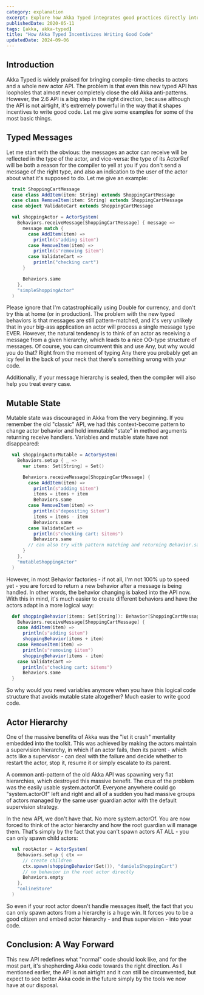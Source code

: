 ```yaml
---
category: explanation
excerpt: Explore how Akka Typed integrates good practices directly into the API
publishedDate: 2020-05-11
tags: [akka, akka-typed]
title: "How Akka Typed Incentivizes Writing Good Code"
updatedDate: 2024-09-06
---
```


## Introduction

Akka Typed is widely praised for bringing compile-time checks to actors and a whole new actor API. The problem is that even this new typed API has loopholes that almost never completely close the old Akka anti-patterns. However, the 2.6 API is a big step in the right direction, because although the API is not airtight, it's extremely powerful in the way that it shapes incentives to write good code. Let me give some examples for some of the most basic things.

## Typed Messages

Let me start with the obvious: the messages an actor can receive will be reflected in the type of the actor, and vice-versa: the type of its ActorRef will be both a reason for the compiler to yell at you if you don't send a message of the right type, and also an indication to the user of the actor about what it's supposed to do. Let me give an example:

```scala
  trait ShoppingCartMessage
  case class AddItem(item: String) extends ShoppingCartMessage
  case class RemoveItem(item: String) extends ShoppingCartMessage
  case object ValidateCart extends ShoppingCartMessage

  val shoppingActor = ActorSystem(
    Behaviors.receiveMessage[ShoppingCartMessage] { message =>
      message match {
        case AddItem(item) =>
          println(s"adding $item")
        case RemoveItem(item) =>
          println(s"removing $item")
        case ValidateCart =>
          println("checking cart")
      }

      Behaviors.same
    },
    "simpleShoppingActor"
  )
```

Please ignore that I'm catastrophically using Double for currency, and don't try this at home (or in production). The problem with the new typed behaviors is that messages are still pattern-matched, and it's very unlikely that in your big-ass application an actor will process a single message type EVER. However, the natural tendency is to think of an actor as receiving a message from a given hierarchy, which leads to a nice OO-type structure of messages. Of course, you can circumvent this and use Any, but why would you do that? Right from the moment of typing Any there you probably get an icy feel in the back of your neck that there's something wrong with your code.

Additionally, if your message hierarchy is sealed, then the compiler will also help you treat every case.

## Mutable State

Mutable state was discouraged in Akka from the very beginning. If you remember the old "classic" API, we had this context-become pattern to change actor behavior and hold immutable "state" in method arguments returning receive handlers. Variables and mutable state have not disappeared:

```scala
  val shoppingActorMutable = ActorSystem(
    Behaviors.setup { _ =>
      var items: Set[String] = Set()

      Behaviors.receiveMessage[ShoppingCartMessage] {
        case AddItem(item) =>
          println(s"adding $item")
          items = items + item
          Behaviors.same
        case RemoveItem(item) =>
          println(s"depositing $item")
          items = items - item
          Behaviors.same
        case ValidateCart =>
          println(s"checking cart: $items")
          Behaviors.same
        // can also try with pattern matching and returning Behavior.same once
      }
    },
    "mutableShoppingActor"
  )
```

However, in most Behavior factories - if not all, I'm not 100% up to speed yet - you are forced to return a new behavior after a message is being handled. In other words, the behavior changing is baked into the API now. With this in mind, it's much easier to create different behaviors and have the actors adapt in a more logical way:

```scala
  def shoppingBehavior(items: Set[String]): Behavior[ShoppingCartMessage] =
    Behaviors.receiveMessage[ShoppingCartMessage] {
    case AddItem(item) =>
      println(s"adding $item")
      shoppingBehavior(items + item)
    case RemoveItem(item) =>
      println(s"removing $item")
      shoppingBehavior(items - item)
    case ValidateCart =>
      println(s"checking cart: $items")
      Behaviors.same
  }
```

So why would you need variables anymore when you have this logical code structure that avoids mutable state altogether? Much easier to write good code.

## Actor Hierarchy

One of the massive benefits of Akka was the "let it crash" mentality embedded into the toolkit. This was achieved by making the actors maintain a supervision hierarchy, in which if an actor fails, then its parent - which acts like a supervisor - can deal with the failure and decide whether to restart the actor, stop it, resume it or simply escalate to its parent.

A common anti-pattern of the old Akka API was spawning very flat hierarchies, which destroyed this massive benefit. The crux of the problem was the easily usable system.actorOf. Everyone anywhere could go "system.actorOf" left and right and all of a sudden you had massive groups of actors managed by the same user guardian actor with the default supervision strategy.

In the new API, we don't have that. No more system.actorOf. You are now forced to think of the actor hierarchy and how the root guardian will manage them. That's simply by the fact that you can't spawn actors AT ALL - you can only spawn child actors:

```scala
  val rootActor = ActorSystem(
    Behaviors.setup { ctx =>
      // create children
      ctx.spawn(shoppingBehavior(Set()), "danielsShoppingCart")
      // no behavior in the root actor directly
      Behaviors.empty
    },
    "onlineStore"
  )
```

So even if your root actor doesn't handle messages itself, the fact that you can only spawn actors from a hierarchy is a huge win. It forces you to be a good citizen and embed actor hierarchy - and thus supervision - into your code.

## Conclusion: A Way Forward

This new API redefines what "normal" code should look like, and for the most part, it's shepherding Akka code towards the right direction. As I mentioned earlier, the API is not airtight and it can still be circumvented, but expect to see better Akka code in the future simply by the tools we now have at our disposal.
